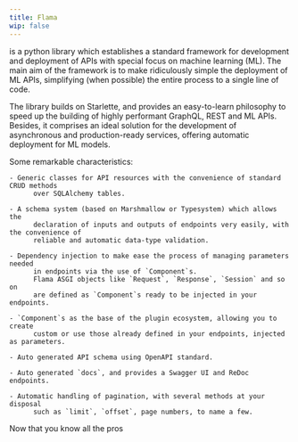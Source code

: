 ```yaml
---
title: Flama
wip: false
---
```



<FlamaName /> is a python library which establishes a standard framework for
development and deployment of APIs with special focus on machine learning (ML).
The main aim of the framework is to make ridiculously simple the deployment of
ML APIs, simplifying (when possible) the entire process to a single line of
code.

The library builds on Starlette, and provides an easy-to-learn
philosophy to speed up the building of highly performant GraphQL, REST and ML APIs.
Besides, it comprises an ideal solution for the development of asynchronous
and production-ready services, offering automatic deployment for ML models.

Some remarkable characteristics:

    - Generic classes for API resources with the convenience of standard CRUD methods
          over SQLAlchemy tables.

    - A schema system (based on Marshmallow or Typesystem) which allows the
          declaration of inputs and outputs of endpoints very easily, with the convenience of
          reliable and automatic data-type validation.

    - Dependency injection to make ease the process of managing parameters needed
          in endpoints via the use of `Component`s.
          Flama ASGI objects like `Request`, `Response`, `Session` and so on
          are defined as `Component`s ready to be injected in your endpoints.

    - `Component`s as the base of the plugin ecosystem, allowing you to create
          custom or use those already defined in your endpoints, injected as parameters.

    - Auto generated API schema using OpenAPI standard.

    - Auto generated `docs`, and provides a Swagger UI and ReDoc endpoints.

    - Automatic handling of pagination, with several methods at your disposal
          such as `limit`, `offset`, page numbers, to name a few.

Now that you know all the pros
